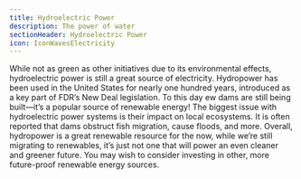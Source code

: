 ```yaml
---
title: Hydroelectric Power
description: The power of water
sectionHeader: Hydroelectric Power
icon: IconWavesElectricity
---
```


While not as green as other initiatives due to its environmental effects,
hydroelectric power is still a great source of electricity.
Hydropower has been used in the United States for nearly one hundred years, introduced as a key part of FDR’s New Deal legislation.
To this day ew dams are still being built—it’s a popular source of renewable energy!
The biggest issue with hydroelectric power systems is their impact on local ecosystems.
It is often reported that dams obstruct fish migration, cause floods, and more.
Overall, hydropower is a great renewable resource for the now, while we’re still migrating to renewables,
it’s just not one that will power an even cleaner and greener future.
You may wish to consider investing in other, more future-proof renewable energy sources.

